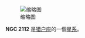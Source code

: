 {{NGCInfoBox|NGCID=NGC 2112|發現者=弗里德里希·威廉·赫歇爾|發現日期=1786年1月1日|其他編號=OCL 509|曆元=J2000.0|赤經=5時53分45.2秒
|赤緯=0°24'39"|星座=猎户座|星體=星系|星等=9.1|表面亮度=|藍等=}}
[[File:NGC_2112_DSS.jpg|缩略图]]

'''NGC 2112''' 是[[猎户座|猎户座]]的一個[[星系|星系]]。

{{NGCReference|2112}}
{{Catalogs|NGC=2112}}